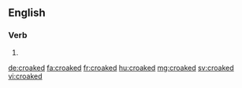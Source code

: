 ==English==

===Verb===
{{head|en}}

# {{en-past of|croak}}

[[de:croaked]]
[[fa:croaked]]
[[fr:croaked]]
[[hu:croaked]]
[[mg:croaked]]
[[sv:croaked]]
[[vi:croaked]]